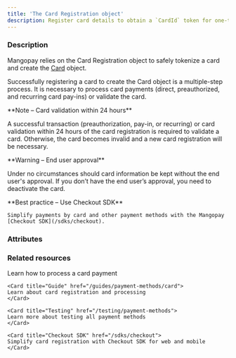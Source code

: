 ```yaml
---
title: 'The Card Registration object'
description: Register card details to obtain a `CardId` token for one-time, recurring, or preauthorized card payments
---
```



### Description

Mangopay  relies on the Card Registration object to safely tokenize a card and create the [Card](/api-reference/cards/card-object) object.  

Successfully registering a card to create the Card object is a multiple-step process. It is necessary to process card payments (direct, preauthorized, and recurring card pay-ins) or validate the card.  

<Note>  
**Note – Card validation within 24 hours** 
  
A successful transaction (preauthorization, pay-in, or recurring) or card validation within 24 hours of the card registration is required to validate a card. Otherwise, the card becomes invalid and a new card registration will be necessary.  
</Note>  

<Warning>  
**Warning – End user approval** 
  
Under no circumstances should card information be kept without the end user's approval. If you don’t have the end user’s approval, you need to deactivate the card.  
</Warning>  

<Tip>
    **Best practice – Use Checkout SDK**

    Simplify payments by card and other payment methods with the Mangopay [Checkout SDK](/sdks/checkout).
</Tip>

### Attributes  

<Id3 />  

<Tag4 />  

<CreationDate />  

<UserId1 />  

<AccessKey />  

<PreregistrationData />  

<RegistrationData />  

<CardId1 />  

<CardType2 />  

<CardRegistrationURL />  

<ResultCode />  

<ResultMessage />  

<Currency17 />  

<Status4 />

### Related resources

<CardGroup cols={2}>
    <Card title="How to" href="/guides/payment-methods/card/direct/how-to">
    Learn how to process a card payment
    </Card>
    
    <Card title="Guide" href="/guides/payment-methods/card">
    Learn about card registration and processing
    </Card>
    
    <Card title="Testing" href="/testing/payment-methods">
    Learn more about testing all payment methods
    </Card>  

    <Card title="Checkout SDK" href="/sdks/checkout">
    Simplify card registration with Checkout SDK for web and mobile
    </Card>
</CardGroup>